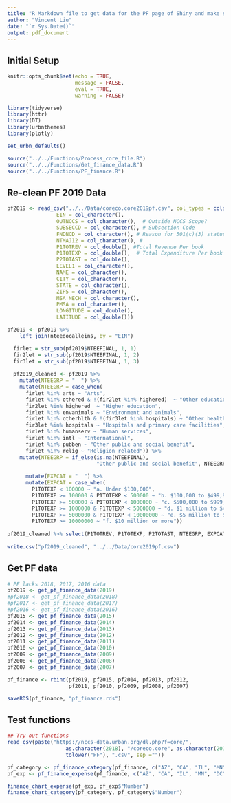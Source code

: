 ```yaml
---
title: "R Markdown file to get data for the PF page of Shiny and make sure functions are working"
author: "Vincent Liu"
date: "`r Sys.Date()`"
output: pdf_document
---
```


## Initial Setup
```r
knitr::opts_chunk$set(echo = TRUE,
                      message = FALSE,
                      eval = TRUE,
                      warning = FALSE)

library(tidyverse)
library(httr)
library(DT)
library(urbnthemes)
library(plotly)

set_urbn_defaults()

source("../../Functions/Process_core_file.R")
source("../../Functions/Get_finance_data.R")
source("../../Functions/PF_finance.R")
```


## Re-clean PF 2019 Data
```r
pf2019 <- read_csv("../../Data/coreco.core2019pf.csv", col_types = cols_only(
                EIN = col_character(), 
                OUTNCCS = col_character(),  # Outside NCCS Scope?
                SUBSECCD = col_character(), # Subsection Code
                FNDNCD = col_character(), # Reason for 501(c)(3) status
                NTMAJ12 = col_character(), # 
                P1TOTREV = col_double(), #Total Revenue Per book
                P1TOTEXP = col_double(),  # Total Expenditure Per book
                P2TOTAST = col_double(), 
                LEVEL1 = col_character(),  
                NAME = col_character(),
                CITY = col_character(),
                STATE = col_character(),
                ZIP5 = col_character(),
                MSA_NECH = col_character(),
                PMSA = col_character(),
                LONGITUDE = col_double(),
                LATITUDE = col_double()))

pf2019 <- pf2019 %>%
    left_join(nteedocalleins, by = "EIN") 

  firlet = str_sub(pf2019$NTEEFINAL, 1, 1)
  fir2let = str_sub(pf2019$NTEEFINAL, 1, 2)
  fir3let = str_sub(pf2019$NTEEFINAL, 1, 3)
  
  pf2019_cleaned <- pf2019 %>%
    mutate(NTEEGRP = "  ") %>%
    mutate(NTEEGRP = case_when(
      firlet %in% arts ~ "Arts",
      firlet %in% othered & !(fir2let %in% highered)  ~ "Other education",
      fir2let %in% highered  ~ "Higher education",
      firlet %in% envanimals ~ "Environment and animals",
      firlet %in% otherhlth & !(fir3let %in% hospitals) ~ "Other health care",
      fir3let %in% hospitals ~ "Hospitals and primary care facilities",
      firlet %in% humanserv ~ "Human services",
      firlet %in% intl ~ "International",
      firlet %in% pubben ~ "Other public and social benefit",
      firlet %in% relig ~ "Religion related")) %>%
    mutate(NTEEGRP = if_else(is.na(NTEEFINAL), 
                             "Other public and social benefit", NTEEGRP)) %>%
    
      mutate(EXPCAT = "  ") %>%
      mutate(EXPCAT = case_when(
        P1TOTEXP < 100000 ~ "a. Under $100,000",
        P1TOTEXP >= 100000 & P1TOTEXP < 500000 ~ "b. $100,000 to $499,999",
        P1TOTEXP >= 500000 & P1TOTEXP < 1000000 ~ "c. $500,000 to $999,999",
        P1TOTEXP >= 1000000 & P1TOTEXP < 5000000 ~ "d. $1 million to $4.99 million",
        P1TOTEXP >= 5000000 & P1TOTEXP < 10000000 ~ "e. $5 million to $9.99 million",
        P1TOTEXP >= 10000000 ~ "f. $10 million or more"))
  
pf2019_cleaned %>% select(P1TOTREV, P1TOTEXP, P2TOTAST, NTEEGRP, EXPCAT, STATE, ZIP5)
  
write.csv("pf2019_cleaned", "../../Data/core2019pf.csv")
```


## Get PF data
```r
# PF lacks 2018, 2017, 2016 data
pf2019 <- get_pf_finance_data(2019)
#pf2018 <- get_pf_finance_data(2018)
#pf2017 <- get_pf_finance_data(2017)
#pf2016 <- get_pf_finance_data(2016)
pf2015 <- get_pf_finance_data(2015)
pf2014 <- get_pf_finance_data(2014)
pf2013 <- get_pf_finance_data(2013)
pf2012 <- get_pf_finance_data(2012)
pf2011 <- get_pf_finance_data(2011)
pf2010 <- get_pf_finance_data(2010)
pf2009 <- get_pf_finance_data(2009)
pf2008 <- get_pf_finance_data(2008)
pf2007 <- get_pf_finance_data(2007)

pf_finance <- rbind(pf2019, pf2015, pf2014, pf2013, pf2012,
                    pf2011, pf2010, pf2009, pf2008, pf2007)

saveRDS(pf_finance, "pf_finance.rds")
```


## Test functions
```r
## Try out functions 
read_csv(paste("https://nccs-data.urban.org/dl.php?f=core/",  
                   as.character(2018), "/coreco.core", as.character(2018),
                   tolower("PF"), ".csv", sep =""))

pf_category <- pf_finance_category(pf_finance, c("AZ", "CA", "IL", "MN", "DC"))
pf_exp <- pf_finance_expense(pf_finance, c("AZ", "CA", "IL", "MN", "DC"))

finance_chart_expense(pf_exp, pf_exp$"Number")
finance_chart_category(pf_category, pf_category$"Number")

```




